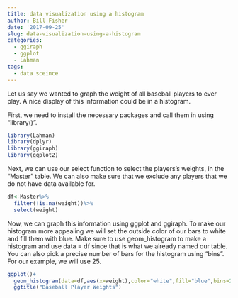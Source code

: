```yaml
---
title: data visualization using a histogram
author: Bill Fisher
date: '2017-09-25'
slug: data-visualization-using-a-histogram
categories:
  - ggiraph
  - ggplot
  - Lahman
tags:
  - data sceince
---
```


Let us say we wanted to graph the weight of all baseball players to ever play.  A nice display of this information could be in a histogram.

First, we need to install the necessary packages and call them in using "library()".

```r
library(Lahman)
library(dplyr)
library(ggiraph)
library(ggplot2)
```

Next, we can use our select function to select the players's weights, in the "Master" table.  We can also make sure that we exclude any players that we do not have data available for.

```r
df<-Master%>%
  filter(!is.na(weight))%>%
  select(weight)
```

Now, we can graph this information using ggplot and ggiraph.  To make our histogram more appealing we will set the outside color of our bars to white and fill them with blue.  Make sure to use geom_histogram to make a histogram and use data = df since that is what we already named our table.  You can also pick a precise number of bars for the histogram using "bins".  For our example, we will use 25.

```r
ggplot()+
  geom_histogram(data=df,aes(x=weight),color="white",fill="blue",bins=25)+
  ggtitle("Baseball Player Weights")
```
